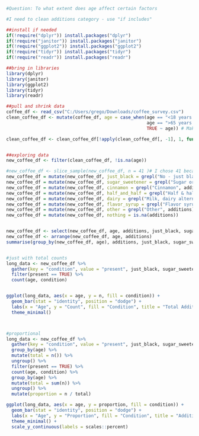 ```r
#Question: To what extent does age affect certain factors

#I need to clean additions category - use "if includes"

##install if needed
if(!require("dplyr")) install.packages("dplyr")
if(!require("janitor")) install.packages("janitor")
if(!require("ggplot2")) install.packages("ggplot2")
if(!require("tidyr")) install.packages("tidyr")
if(!require("readr")) install.packages("readr")

##bring in libraries
library(dplyr)
library(janitor)
library(ggplot2)
library(tidyr)
library(readr)

##pull and shrink data
coffee_df <- read_csv("C:/Users/grego/Downloads/coffee_survey.csv")
clean_coffee_df <- mutate(coffee_df, age = case_when(age == "<18 years old" ~ "0-17 years old", 
                                                     age == ">65 years old" ~ "65+ years old",
                                                     TRUE ~ age)) # Make <18 and >65 years old properly alphabetized

clean_coffee_df <- clean_coffee_df[!apply(clean_coffee_df[, -1], 1, function(x) all(is.na(x))), ] #remove data if everything is NA


##exploring data
new_coffee_df <- filter(clean_coffee_df, !is.na(age))

#new_coffee_df <- slice_sample(new_coffee_df, n = 41 )# I chose 41 because that is the max rows visible on my screen
new_coffee_df = mutate(new_coffee_df, just_black = grepl("No - just black", additions))
new_coffee_df = mutate(new_coffee_df, sugar_sweetener = grepl("Sugar or sweetener", additions))
new_coffee_df = mutate(new_coffee_df, cinnamon = grepl("Cinnamon", additions))
new_coffee_df = mutate(new_coffee_df, half_and_half = grepl("Half & half", additions))
new_coffee_df = mutate(new_coffee_df, dairy = grepl("Milk, dairy alternative, or coffee creamer", additions))
new_coffee_df = mutate(new_coffee_df, flavor_syrup = grepl("Flavor syrup", additions))
new_coffee_df = mutate(new_coffee_df, other = grepl("Other", additions))
new_coffee_df = mutate(new_coffee_df, nothing = is.na(additions))


new_coffee_df <- select(new_coffee_df, age, additions, just_black, sugar_sweetener, half_and_half, cinnamon, dairy, flavor_syrup, other, nothing, everything())
new_coffee_df <- arrange(new_coffee_df, age, additions)
summarise(group_by(new_coffee_df, age), additions, just_black, sugar_sweetener, half_and_half, cinnamon, dairy, flavor_syrup, other, nothing)


#just with total counts
long_data <- new_coffee_df %>%
  gather(key = "condition", value = "present", just_black, sugar_sweetener, half_and_half, cinnamon, dairy, flavor_syrup, other, nothing) %>%
  filter(present == TRUE) %>%
  count(age, condition)


ggplot(long_data, aes(x = age, y = n, fill = condition)) +
  geom_bar(stat = "identity", position = "dodge") +
  labs(x = "Age", y = "Count", fill = "Condition", title = "Total Additions by Age") +
  theme_minimal()



#proportional
long_data <- new_coffee_df %>%
  gather(key = "condition", value = "present", just_black, sugar_sweetener, half_and_half, cinnamon, dairy, flavor_syrup, other, nothing) %>%
  group_by(age) %>%
  mutate(total = n()) %>%
  ungroup() %>%
  filter(present == TRUE) %>%
  count(age, condition) %>%
  group_by(age) %>%
  mutate(total = sum(n)) %>%
  ungroup() %>%
  mutate(proportion = n / total)

ggplot(long_data, aes(x = age, y = proportion, fill = condition)) +
  geom_bar(stat = "identity", position = "dodge") +
  labs(x = "Age", y = "Proportion", fill = "Condition", title = "Additions Proportionaly by Age") +
  theme_minimal() +
  scale_y_continuous(labels = scales::percent)

```
